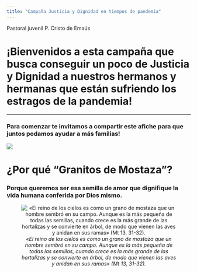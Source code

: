 ```yaml
---
title: "Campaña Justicia y Dignidad en tiempos de pandemia"
---
```

Pastoral juvenil P. Cristo de Emaús

# ¡Bienvenidos a esta campaña que busca conseguir un poco de **Justicia y Dignidad** a nuestros hermanos y hermanas que están sufriendo los estragos de la pandemia!

---

### Para comenzar te invitamos a compartir este afiche para que juntos podamos ayudar a más familias!

![](Capturas/flyer.jpeg)

# ¿Por qué "Granitos de Mostaza"?

### **Porque queremos ser esa semilla de amor que dignifique la vida humana conferida por Dios mismo.**

<center>

![*«El reino de los cielos es como un grano de mostaza que un hombre sembró en su campo. Aunque es la más pequeña de todas las semillas, cuando crece es la más grande de las hortalizas y se convierte en árbol, de modo que vienen las aves y anidan en sus ramas» (Mt 13, 31-32).*](Capturas/granitos.jpg#center)

</center>



